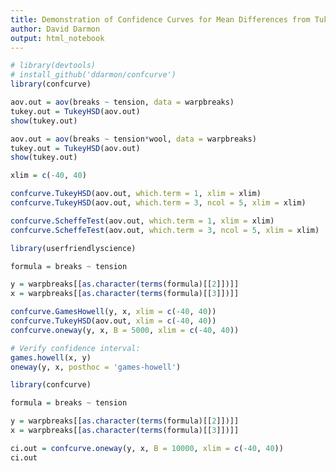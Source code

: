 ```yaml
---
title: Demonstration of Confidence Curves for Mean Differences from Tukey's Honest Significant Difference Confidence Intervals
author: David Darmon
output: html_notebook
---
```


```r

# library(devtools)
# install_github('ddarmon/confcurve')
library(confcurve)

aov.out = aov(breaks ~ tension, data = warpbreaks)
tukey.out = TukeyHSD(aov.out)
show(tukey.out)

aov.out = aov(breaks ~ tension*wool, data = warpbreaks)
tukey.out = TukeyHSD(aov.out)
show(tukey.out)

xlim = c(-40, 40)

confcurve.TukeyHSD(aov.out, which.term = 1, xlim = xlim)
confcurve.TukeyHSD(aov.out, which.term = 3, ncol = 5, xlim = xlim)

confcurve.ScheffeTest(aov.out, which.term = 1, xlim = xlim)
confcurve.ScheffeTest(aov.out, which.term = 3, ncol = 5, xlim = xlim)

```

```r

library(userfriendlyscience)

formula = breaks ~ tension

y = warpbreaks[[as.character(terms(formula)[[2]])]]
x = warpbreaks[[as.character(terms(formula)[[3]])]]

confcurve.GamesHowell(y, x, xlim = c(-40, 40))
confcurve.TukeyHSD(aov.out, xlim = c(-40, 40))
confcurve.oneway(y, x, B = 5000, xlim = c(-40, 40))

# Verify confidence interval:
games.howell(x, y)
oneway(y, x, posthoc = 'games-howell')

```

```r
library(confcurve)

formula = breaks ~ tension

y = warpbreaks[[as.character(terms(formula)[[2]])]]
x = warpbreaks[[as.character(terms(formula)[[3]])]]

ci.out = confcurve.oneway(y, x, B = 10000, xlim = c(-40, 40))
ci.out

```

